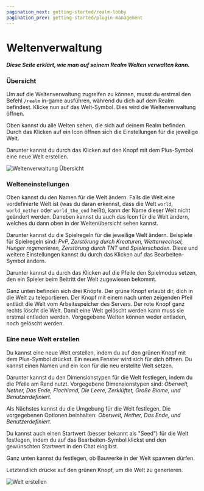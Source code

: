 ```yaml
---
pagination_next: getting-started/realm-lobby
pagination_prev: getting-started/plugin-management
---
```


# Weltenverwaltung

##### Diese Seite erklärt, wie man auf seinem Realm Welten verwalten kann.

### Übersicht

Um auf die Weltenverwaltung zugreifen zu können, musst du erstmal den Befehl `/realm` in-game ausführen, während du dich auf dem Realm befindest.
Klicke nun auf das Welt-Symbol. Dies wird die Weltenverwaltung öffnen.

Oben kannst du alle Welten sehen, die sich auf deinem Realm befinden. Durch das Klicken auf ein Icon öffnen sich die Einstellungen für die jeweilige Welt.

Darunter kannst du durch das Klicken auf den Knopf mit dem Plus-Symbol eine neue Welt erstellen.

![Weltenverwaltung Übersicht](../../../../../static/img/de/getting-started/world-management.webp)

### Welteneinstellungen

Oben kannst du den Namen für die Welt ändern.
Falls die Welt eine vordefinierte Welt ist
(was du daran erkennst, dass die Welt `world`, `world_nether` oder `world_the_end` heißt), kann der Name dieser Welt nicht geändert werden.
Daneben kannst du auch das Icon für die Welt ändern, welches du dann oben in der Weltenübersicht sehen kannst.

Darunter kannst du die Spielregeln für die jeweilige Welt ändern. Beispiele für Spielregeln sind: *PvP, Zerstörung durch Kreaturen, Wetterwechsel, Hunger regenerieren, Zerstörung durch TNT* und *Spielerschaden*. Diese und weitere Einstellungen kannst du durch das Klicken auf das Bearbeiten-Symbol ändern.

Darunter kannst du durch das Klicken auf die Pfeile den Spielmodus setzen, den ein Spieler beim Beitritt der Welt zugewiesen bekommt.

Ganz unten befinden sich drei Knöpfe. Der grüne Knopf erlaubt dir, dich in die Welt zu teleportieren. Der Knopf mit einem nach unten zeigenden Pfeil entlädt die Welt vom Arbeitsspeicher des Servers. Der rote Knopf ganz rechts löscht die Welt. Damit eine Welt gelöscht werden kann muss sie erstmal entladen werden. Vorgegebene Welten können weder entladen, noch gelöscht werden.

### Eine neue Welt erstellen

Du kannst eine neue Welt erstellen, indem du auf den grünen Knopf mit dem Plus-Symbol drückst. Ein neues Fenster wird sich für dich öffnen. Du kannst einen Namen und ein Icon für die neu erstellte Welt setzen.

Darunter kannst du den Dimensionstypen für die Welt festlegen, indem du die Pfeile am Rand nutzt. Vorgegebene Dimensionstypen sind: *Oberwelt, Nether, Das Ende, Flachland, Die Leere, Zerklüftet, Große Biome, und Benutzerdefiniert*.

Als Nächstes kannst du die Umgebung für die Welt festlegen. Die vorgegebenen Optionen beinhalten: *Oberwelt, Nether, Das Ende, und Benutzerdefiniert*. 

Du kannst auch einen Startwert (besser bekannt als "Seed") für die Welt festlegen, indem du auf das Bearbeiten-Symbol klickst und den gewünschten Startwert in den Chat eingibst.

Ganz unten kannst du festlegen, ob Bauwerke in der Welt spawnen dürfen.

Letztendlich drücke auf den grünen Knopf, um die Welt zu generieren.

![Welt erstellen](../../../../../static/img/de/getting-started/world-management-create.webp)
